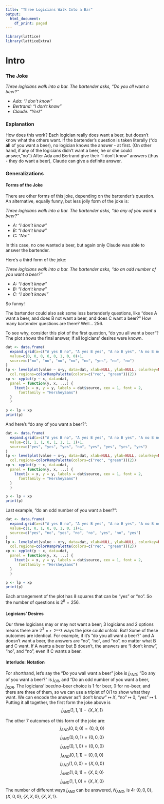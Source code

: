 ```yaml
---
title: "Three Logicians Walk Into a Bar"
output:
  html_document:
    df_print: paged
---
```


```r
library(lattice)
library(latticeExtra)
```
# Intro

### The Joke

*Three logicians walk into a bar. The bartender asks, "Do you all want a beer?"*

-   *Ada: "I don't know"*
-   *Bertrand: "I don't know"*
-   *Claude: "Yes!"*

### Explanation

How does this work? Each logician really does want a beer, but doesn't know what the others want. If the bartender's question is taken literally ("do **all** of you want a beer), no logician knows the answer - at first. (On other hand, if any of the logicians didn't want a beer, he or she could answer,"no".) After Ada and Bertrand give their "I don't know" answers (thus - they do want a beer), Claude can give a definite answer.

### Generalizations

#### Forms of the Joke

There are other forms of this joke, depending on the bartender's question. An alternative, equally funny, but less jolly form of the joke is:

*Three logicians walk into a bar. The bartender asks, "do any of you want a beer?"*

-   *A: "I don't know"*
-   *B: "I don't know"*
-   *C: "No!"*

In this case, no one wanted a beer, but again only Claude was able to answer the bartender.

Here's a third form of the joke:

*Three logicians walk into a bar. The bartender asks, "do an odd number of you want a beer?"*

-   *A: "I don't know"*
-   *B: "I don't know"*
-   *C: "I don't know!"*

So funny!

The bartender could also ask some less bartenderly questions, like "does A want a beer, and does B not want a beer, and does C want a beer?" How many bartender questions are there? Well... 256.

To see why, consider this plot of the first question, "do you all want a beer"? The plot shows the final answer, if all logicians' desires were known. 
```r
dat <- data.frame(
  expand.grid(x=c("A yes B no", "A yes B yes", "A no B yes", "A no B no"), y=c("C no", "C yes")),
  value=c(0, 0, 0, 0, 0, 1, 0, 0)+1,
  source=c("no", "no", "no", "no", "no", "yes", "no", "no")
)
lp <- levelplot(value ~ x+y, data=dat, xlab=NULL, ylab=NULL, colorkey=NULL,
  col.regions=colorRampPalette(colors=c("red", "green"))(2))
xp <- xyplot(y ~ x, data=dat,
  panel = function(y, x, ...) {
    ltext(x = x, y = y, labels = dat$source, cex = 1, font = 2,
      fontfamily = "HersheySans")
  }
  )

p <- lp + xp
print(p)
```

And here's "do any of you want a beer?":
```r
dat <- data.frame(
  expand.grid(x=c("A yes B no", "A yes B yes", "A no B yes", "A no B no"), y=c("C no", "C yes")),
  value=c(1, 1, 1, 0, 1, 1, 1, 1)+1,
  source=c("yes", "yes", "yes", "no", "yes", "yes", "yes", "yes")
)
lp <- levelplot(value ~ x+y, data=dat, xlab=NULL, ylab=NULL, colorkey=NULL,
  col.regions=colorRampPalette(colors=c("red", "green"))(2))
xp <- xyplot(y ~ x, data=dat,
  panel = function(y, x, ...) {
    ltext(x = x, y = y, labels = dat$source, cex = 1, font = 2,
      fontfamily = "HersheySans")
  }
  )

p <- lp + xp
print(p)
```

Last example, "do an odd number of you want a beer?":
```r
dat <- data.frame(
  expand.grid(x=c("A yes B no", "A yes B yes", "A no B yes", "A no B no"), y=c("C no", "C yes")),
  value=c(1, 0, 1, 0, 0, 1, 0, 1)+1,
  source=c("yes", "no", "yes", "no", "no", "yes", "no", "yes")
)
lp <- levelplot(value ~ x+y, data=dat, xlab=NULL, ylab=NULL, colorkey=NULL,
  col.regions=colorRampPalette(colors=c("red", "green"))(2))
xp <- xyplot(y ~ x, data=dat,
  panel = function(y, x, ...) {
    ltext(x = x, y = y, labels = dat$source, cex = 1, font = 2,
      fontfamily = "HersheySans")
  }
  )

p <- lp + xp
print(p)
```

Each arrangement of the plot has 8 squares that can be "yes" or "no". So the number of questions is  $2^{8} = 256$.


#### Logicians' Desires

Our three logicians may or may not want a beer; 3 logicians and 2 options means there are ${2}^{3}$ = `r 2**3` ways the joke could unfold. But! Some of these outcomes are identical. For example, if it's "do you all want a beer?" and A doesn't want a beer, the answers are "no", "no", and "no", no matter what B and C want. If A wants a beer but B doesn't, the answers are "I don't know", "no", and "no", even if C wants a beer.

#### Interlude: Notation

For shorthand, let's say the "Do you wall want a beer" joke is $j_{AND}$; "Do any of you want a beer?" is $j_{OR}$, and "Do an odd number of you want a beer, $j_{XOR}$. The logicians' beer/no-beer choice is 1 for beer, 0 for no-beer, and there are three of them, so we can use a triplet of 0/1 to show what they want. We can encode the answer as"I don't know" $\mapsto$ $X$, "no" $\mapsto$ $0$, "yes" $\mapsto$ $1$. Putting it all together, the first form the joke above is $$j_{AND}(1, 1, 1) =  \{X, X, 1\}$$

The other 7 outcomes of this form of the joke are: $$j_{AND}(0, 0, 0) =  \{0, 0, 0\}$$ $$j_{AND}(0, 0, 1) =  \{0, 0, 0\}$$ $$j_{AND}(0, 1, 0) =  \{0, 0, 0\}$$ $$j_{AND}(0, 1, 1) =  \{0, 0, 0\}$$ $$j_{AND}(1, 0, 0) =  \{X, 0, 0\}$$ $$j_{AND}(1, 0, 1) =  \{X, 0, 0\}$$ $$j_{AND}(1, 1, 0) =  \{X, X, 0\}$$ The number of different ways $j_{AND}$ can be answered, $N_{AND}$, is 4: $\{0, 0, 0\}, \{X, 0, 0\}, \{X, X, 0\}, \{X, X, 1\}$.
